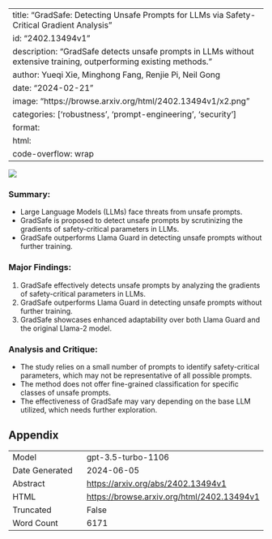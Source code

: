 
---
title: "GradSafe: Detecting Unsafe Prompts for LLMs via Safety-Critical Gradient Analysis"
id: "2402.13494v1"
description: "GradSafe detects unsafe prompts in LLMs without extensive training, outperforming existing methods."
author: Yueqi Xie, Minghong Fang, Renjie Pi, Neil Gong
date: "2024-02-21"
image: "https://browse.arxiv.org/html/2402.13494v1/x2.png"
categories: ['robustness', 'prompt-engineering', 'security']
format:
  html:
    code-overflow: wrap
---

![](https://browse.arxiv.org/html/2402.13494v1/x2.png)

### Summary:
- Large Language Models (LLMs) face threats from unsafe prompts.
- GradSafe is proposed to detect unsafe prompts by scrutinizing the gradients of safety-critical parameters in LLMs.
- GradSafe outperforms Llama Guard in detecting unsafe prompts without further training.

### Major Findings:
1. GradSafe effectively detects unsafe prompts by analyzing the gradients of safety-critical parameters in LLMs.
2. GradSafe outperforms Llama Guard in detecting unsafe prompts without further training.
3. GradSafe showcases enhanced adaptability over both Llama Guard and the original Llama-2 model.

### Analysis and Critique:
- The study relies on a small number of prompts to identify safety-critical parameters, which may not be representative of all possible prompts.
- The method does not offer fine-grained classification for specific classes of unsafe prompts.
- The effectiveness of GradSafe may vary depending on the base LLM utilized, which needs further exploration.

## Appendix

|          |          |
|----------|----------|
| Model     | gpt-3.5-turbo-1106       |
| Date Generated     | 2024-06-05       |
| Abstract | [https://arxiv.org/abs/2402.13494v1](https://arxiv.org/abs/2402.13494v1)        |
| HTML     | [https://browse.arxiv.org/html/2402.13494v1](https://browse.arxiv.org/html/2402.13494v1)       |
| Truncated       | False       |
| Word Count       | 6171       |